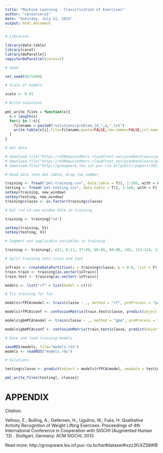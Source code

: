 ```yaml
---
title: "Machine Learning - Classification of Exercises"
author: "cbcoursera1"
date: "Saturday, July 11, 2015"
output: html_document
---
```


```r

# Libraries

library(data.table)
library(caret)
library(doParallel)
registerDoParallel(cores=2)

# Seed

set.seed(8675309)

# Scale of models

scale <- 0.01

# Write solutions
 
pml_write_files = function(x){
  n = length(x)
  for(i in 1:n){
    filename = paste0("solutions/problem_id_",i,".txt")
    write.table(x[i],file=filename,quote=FALSE,row.names=FALSE,col.names=FALSE)
  }
}

```

```r

# Get data

# download.file("https://d396qusza40orc.cloudfront.net/predmachlearn/pml-training.csv", destfile = "pml-training.csv")
# download.file("https://d396qusza40orc.cloudfront.net/predmachlearn/pml-testing.csv", destfile = "pml-testing.csv")
# download.file("http://groupware.les.inf.puc-rio.br/public/papers/2013.Velloso.QAR-WLE.pdf", destfile = "databook.pdf", "wininet") # databook

# Read data into dat.table, drop row number

training <- fread("pml-training.csv", data.table = T)[, 1:160, with = F]
testing <- fread("pml-testing.csv", data.table = T)[, 1:160, with = F]
setkey(training, new_window)
setkey(testing, new_window)
training$classe <- as.factor(training$classe)

# Get rid of new window data in training

training <- training["no"]

setkey(training, V1)
setkey(testing, V1)

# Segment out applicable variables in training

training <- training[, c(3, 8:11, 37:49, 60:68, 84:86, 102, 113:124, 140, 151:160), with = F]

# Split training into train and test

inTrain <- createDataPartition(y = training$classe, p = 0.6, list = F)
train.train <- training[as.vector(inTrain)]
train.test <- training[as.vector(-inTrain)]

```

```r

models <- list("rf" = list(model = c()))

# Try training for fun

models$rfPCA$model <- train(classe ~ ., method = "rf", preProcess = "pca", data = as.data.frame(train.train[as.vector(createDataPartition(y = train.train$classe, p = scale, list = F))]))

models$rfPCA$conf <- confusionMatrix(train.test$classe, predict(object = models$rfPCA$model, newdata = train.test)) 

models$gbmPCA$model <- train(classe ~ ., method = "gbm", preProcess = "pca", data = as.data.frame(train.train[as.vector(createDataPartition(y = train.train$classe, p = scale, list = F))]))

models$gbmPCA$conf <- confusionMatrix(train.test$classe, predict(object = models$gbmPCA$model, newdata = train.test))

```

```r

# Save and load training models

saveRDS(models, file="models.rds")
models <- readRDS("models.rds")

```

```r

# Solutions

testing$classe <- predict(object = models$rfPCA$model, newdata = testing)

pml_write_files(testing[, classe])

```

# APPENDIX

Citation:

Velloso, E.; Bulling, A.; Gellersen, H.; Ugulino, W.; Fuks, H. Qualitative Activity Recognition of Weight Lifting Exercises. Proceedings of 4th International Conference in Cooperation with SIGCHI (Augmented Human '13) . Stuttgart, Germany: ACM SIGCHI, 2013.

Read more: http://groupware.les.inf.puc-rio.br/har#dataset#ixzz3fcXZS8WB
